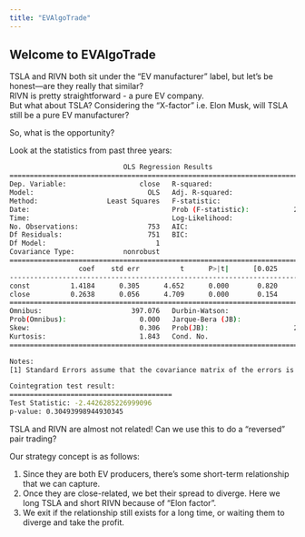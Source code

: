 ```yaml
---
title: "EVAlgoTrade"
---
```


## Welcome to EVAlgoTrade

TSLA and RIVN both sit under the "EV manufacturer" label, but let's be honest—are they really that similar?  
RIVN is pretty straightforward - a pure EV company.  
But what about TSLA? Considering the "X-factor" i.e. Elon Musk, will TSLA still be a pure EV manufacturer?

So, what is the opportunity?  

Look at the statistics from past three years:
```bash
                            OLS Regression Results                            
==============================================================================
Dep. Variable:                  close   R-squared:                       0.029
Model:                            OLS   Adj. R-squared:                  0.027
Method:                 Least Squares   F-statistic:                     22.17
Date:                                   Prob (F-statistic):           2.97e-06
Time:                                   Log-Likelihood:                -371.88
No. Observations:                 753   AIC:                             747.8
Df Residuals:                     751   BIC:                             757.0
Df Model:                           1                                         
Covariance Type:            nonrobust                                         
==============================================================================
                 coef    std err          t      P>|t|      [0.025      0.975]
------------------------------------------------------------------------------
const          1.4184      0.305      4.652      0.000       0.820       2.017
close          0.2638      0.056      4.709      0.000       0.154       0.374
==============================================================================
Omnibus:                      397.076   Durbin-Watson:                   0.013
Prob(Omnibus):                  0.000   Jarque-Bera (JB):               53.740
Skew:                           0.306   Prob(JB):                     2.14e-12
Kurtosis:                       1.843   Cond. No.                         119.
==============================================================================

Notes:
[1] Standard Errors assume that the covariance matrix of the errors is correctly specified.

Cointegration test result:
========================================
Test Statistic: -2.4426285226999096
p-value: 0.30493998944930345
```
TSLA and RIVN are almost not related! Can we use this to do a "reversed" pair trading?  

Our strategy concept is as follows:

1. Since they are both EV producers, there's some short-term relationship that we can capture.
2. Once they are close-related, we bet their spread to diverge. Here we long TSLA and short RIVN because of "Elon factor".
3. We exit if the relationship still exists for a long time, or waiting them to diverge and take the profit.
